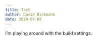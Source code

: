 ```yaml
---
title: Test
author: David Rickmann
date: 2020-07-05
---
```


I'm playing around with the build settings.